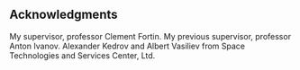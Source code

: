 ## Acknowledgments {.unnumbered}

My supervisor, professor Clement Fortin.
My previous supervisor, professor Anton Ivanov.
Alexander Kedrov and Albert Vasiliev from Space Technologies and Services Center, Ltd.
